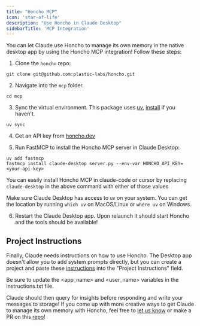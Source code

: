 ```yaml
---
title: "Honcho MCP"
icon: 'star-of-life'
description: "Use Honcho in Claude Desktop"
sidebarTitle: 'MCP Integration'
---
```


You can let Claude use Honcho to manage its own memory in the native desktop app by using the Honcho MCP integration! Follow these steps:

1. Clone the `honcho` repo:

```
git clone git@github.com:plastic-labs/honcho.git
```

2. Navigate into the `mcp` folder.

```
cd mcp
```

3. Sync the virtual environment. This package uses [uv](https://docs.astral.sh/uv/), [install](https://docs.astral.sh/uv/#installation) if you haven't.

```
uv sync 
```

4. Get an API key from [honcho.dev](https://app.honcho.dev)

5. Run FastMCP to install the Honcho MCP server in Claude Desktop:
```
uv add fastmcp
fastmcp install claude-desktop server.py --env-var HONCHO_API_KEY=<your-api-key>
```

<Note>You can easily install Honcho MCP in claude-code or cursor by replacing `claude-desktop` in the above command with either of those values</Note>

<Warning>Make sure Claude Desktop has access to `uv` on your system. You can get the location by running `which uv` on MacOS/Linux or `where uv` on Windows.</Warning>

6. Restart the Claude Desktop app. Upon relaunch it should start Honcho and the tools should be available! 

## Project Instructions

Finally, Claude needs instructions on how to use Honcho. The Desktop app doesn't allow you to add system prompts directly, but you can create a project and paste these [instructions](https://github.com/plastic-labs/honcho-mcp/blob/main/instructions.txt) into the "Project Instructions" field.

<Note>Be sure to update the \<app_name\> and \<user_name\> variables in the instructions.txt file.</Note>

Claude should then query for insights before responding and write your messages to storage! If you come up with more creative ways to get Claude to manage its own memory with Honcho, feel free to [let us know](https://discord.gg/plasticlabs) or make a PR on this [repo](https://github.com/plastic-labs/honcho-mcp/tree/main)!
